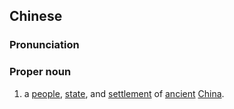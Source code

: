 ==Chinese==
{{zh-forms|type=2|''likely phonetic''}}
{{wikipedia|state of Pugu|Pugu}}
===Pronunciation===
{{zh-pron
|m=Púgǔ
|oc=y
|cat=pn
}}
===Proper noun===
{{zh-proper noun}}

# {{lb|zh|historical|_|geography|_|&|_|ethnography}} {{zh-altname|浦姑|dot=:}} a [[people]], [[state]], and [[settlement]] of [[ancient]] [[China]].